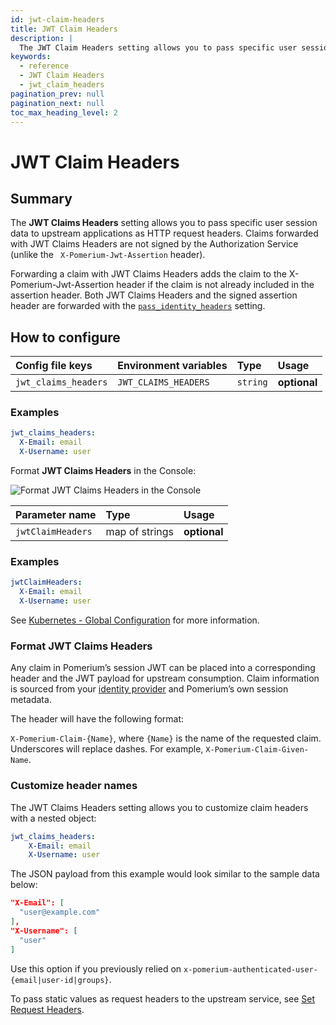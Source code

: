```yaml
---
id: jwt-claim-headers
title: JWT Claim Headers
description: |
  The JWT Claim Headers setting allows you to pass specific user session data to upstream applications as HTTP request headers and additional JWT claims.
keywords:
  - reference
  - JWT Claim Headers
  - jwt_claim_headers
pagination_prev: null
pagination_next: null
toc_max_heading_level: 2
---
```



# JWT Claim Headers

## Summary

The **JWT Claims Headers** setting allows you to pass specific user session data to upstream applications as HTTP request headers. Claims forwarded with JWT Claims Headers are not signed by the Authorization Service (unlike the ` X-Pomerium-Jwt-Assertion` header).

Forwarding a claim with JWT Claims Headers adds the claim to the X-Pomerium-Jwt-Assertion header if the claim is not already included in the assertion header. Both JWT Claims Headers and the signed assertion header are forwarded with the [`pass_identity_headers`](/docs/reference/routes/pass-identity-headers-per-route) setting.

## How to configure

<Tabs>
<TabItem value="Core" label="Core">

| **Config file keys** | **Environment variables** | **Type** | **Usage**    |
| :------------------- | :------------------------ | :------- | :----------- |
| `jwt_claims_headers` | `JWT_CLAIMS_HEADERS`      | `string` | **optional** |

### Examples

```yaml
jwt_claims_headers:
  X-Email: email
  X-Username: user
```

</TabItem>
<TabItem value="Enterprise" label="Enterprise">

Format **JWT Claims Headers** in the Console:

![Format JWT Claims Headers in the Console](./img/jwts/jwt-claims-headers-console.png)

</TabItem>
<TabItem value="Kubernetes" label="Kubernetes">

| **Parameter name** | **Type**       | **Usage**    |
| :----------------- | :------------- | :----------- |
| `jwtClaimHeaders`  | map of strings | **optional** |

### Examples

```yaml
jwtClaimHeaders:
  X-Email: email
  X-Username: user
```

See [Kubernetes - Global Configuration](/docs/deploy/k8s/configure) for more information.

</TabItem>
</Tabs>

### Format JWT Claims Headers

Any claim in Pomerium’s session JWT can be placed into a corresponding header and the JWT payload for upstream consumption. Claim information is sourced from your [identity provider](/docs/identity-providers) and Pomerium’s own session metadata.

The header will have the following format:

`X-Pomerium-Claim-{Name}`, where `{Name}` is the name of the requested claim. Underscores will replace dashes. For example, `X-Pomerium-Claim-Given-Name`.

### Customize header names

The JWT Claims Headers setting allows you to customize claim headers with a nested object:

```yaml
jwt_claims_headers:
	X-Email: email
	X-Username: user
```

The JSON payload from this example would look similar to the sample data below:

```json
"X-Email": [
  "user@example.com"
],
"X-Username": [
  "user"
]
```

Use this option if you previously relied on `x-pomerium-authenticated-user-{email|user-id|groups}`.

To pass static values as request headers to the upstream service, see [Set Request Headers](./routes/headers#set-request-headers).
